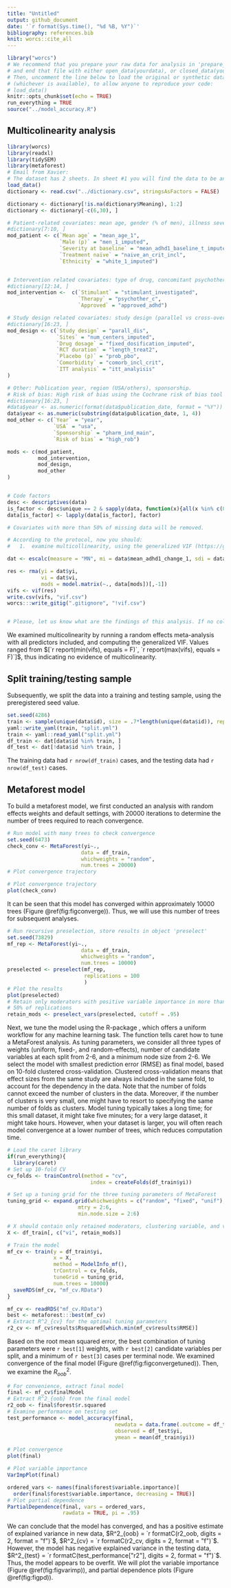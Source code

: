 ---
title: "Untitled"
output: github_document
date: '`r format(Sys.time(), "%d %B, %Y")`'
bibliography: references.bib
knit: worcs::cite_all
---
<script src="//yihui.org/js/math-code.js"></script>
<!-- Just one possible MathJax CDN below. You may use others. -->
<script async
  src="//mathjax.rstudio.com/latest/MathJax.js?config=TeX-MML-AM_CHTML">
</script>

```{r setup, include=FALSE}
library("worcs")
# We recommend that you prepare your raw data for analysis in 'prepare_data.R',
# and end that file with either open_data(yourdata), or closed_data(yourdata).
# Then, uncomment the line below to load the original or synthetic data
# (whichever is available), to allow anyone to reproduce your code:
# load_data()
knitr::opts_chunk$set(echo = TRUE)
run_everything = TRUE
source("../model_accuracy.R")
```

## Multicolinearity analysis

```{r, message = FALSE}
library(worcs)
library(readxl)
library(tidySEM)
library(metaforest)
# Email from Xavier:
# The dataset has 2 sheets. In sheet #1 you will find the data to be analysed and in sheet #2 the description of the study variables.
load_data()
dictionary <- read.csv("../dictionary.csv", stringsAsFactors = FALSE)

dictionary <- dictionary[!is.na(dictionary$Meaning), 1:2]
dictionary <- dictionary[-c(6,30), ]

# Patient-related covariates: mean age, gender (% of men), illness severity at baseline, previous treatment (treatment naïve), ethnicity (% Caucasian).
#dictionary[7:10, ]
mod_patient <- c(`Mean age` = "mean_age_1",
                 `Male (p)` = "men_1_imputed",
                 `Severity at baseline` = "mean_adhd1_baseline_t_imputed",
                 `Treatment naïve` = "naive_an_crit_incl",
                 `Ethnicity` = "white_1_imputed")


# Intervention related covariates: type of drug, concomitant psychotherapy, legal status of the drug (approved vs non approved (= investigational); approved for ADHD vs non-approved for ADHD)
#dictionary[12:14, ]
mod_intervention <-  c(`Stimulant` = "stimulant_investigated",
                       `Therapy` = "psychother_c",
                       `Approved` = "approved_adhd")

# Study design related covariates: study design (parallel vs cross-over), number of sites (or number of patients per study site or sample size), drug dosage (fixed versus variable), RCT duration, number of study arms, comorbidity as an inclusion criterion, proportion of patients assigned to placebo/probability of receiving placebo, duration of wash-out, % dropouts in the placebo arm, type of analysis (ITT: Yes/No).
#dictionary[16:23, ]
mod_design <- c(`Study design` = "parall_dis",
                `Sites` = "num_centers_imputed",
                `Drug dosage` = "fixed_dosification_imputed",
                `RCT duration` = "length_treat2",
                `Placebo (p)` = "prob_pbo",
                `Comorbidity` = "comorb_incl_crit",
                `ITT analysis` = "itt_analyisis"
)

# Other: Publication year, region (USA/others), sponsorship.
# Risk of bias: High risk of bias using the Cochrane risk of bias tool (Yes/No).
#dictionary[16:23, ]
#data$year <- as.numeric(format(data$publication_date, format = "%Y"))
data$year <- as.numeric(substring(data$publication_date, 1, 4))
mod_other <- c(`Year` = "year",
               `USA` = "usa",
               `Sponsorship` = "pharm_ind_main",
               `Risk of bias` = "high_rob")

mods <- c(mod_patient,
          mod_intervention,
          mod_design,
          mod_other
)


# Code factors
desc <- descriptives(data)
is_factor <- desc$unique == 2 & sapply(data, function(x){all(x %in% c(0,1))})
data[is_factor] <- lapply(data[is_factor], factor)

# Covariates with more than 50% of missing data will be removed.

# According to the protocol, now you should:
#   1.	examine multicollinearity, using the generalized VIF (https://github.com/cjvanlissa/metafor/blob/master/R/vif.rma.r). 

dat <- escalc(measure = "MN", mi = data$mean_adhd1_change_1, sdi = data$sd_adhd1_change_1_imputed, ni = data$n_adhd1_change_1, data = data[mods])

res <- rma(yi = dat$yi,
           vi = dat$vi,
           mods = model.matrix(~., data[mods])[,-1])
vifs <- vif(res)
write.csv(vifs, "vif.csv")
worcs:::write_gitig(".gitignore", "!vif.csv")


# Please, let us know what are the findings of this analysis. If no collinearity is found, the next steps will be splitting the sample in two and carrygin out the metaregression/metaforest analyses using the training data set.
```

We examined multicolinearity by running a random effects meta-analysis with all predictors included, and computing the generalized VIF. Values ranged from $[`r report(min(vifs), equals = F)`, `r report(max(vifs), equals = F)`]$, thus indicating no evidence of multicolinearity.

## Split training/testing sample

Subsequently, we split the data into a training and testing sample, using the preregistered seed value.

```{r}
set.seed(4286)
train <- sample(unique(data$id), size = .7*length(unique(data$id)), replace = FALSE)
yaml::write_yaml(train, "split.yml")
train <- yaml::read_yaml("split.yml")
df_train <- dat[data$id %in% train, ]
df_test <- dat[!data$id %in% train, ]
```

The training data had `r nrow(df_train)` cases, and the testing data had `r nrow(df_test)` cases.

## Metaforest model

To build a metaforest model, we first conducted an analysis with random effects weights and default settings, with 20000 iterations to determine the number of trees required to reach convergence.

```{r}
# Run model with many trees to check convergence
set.seed(6473)
check_conv <- MetaForest(yi~.,
                        data = df_train,
                        whichweights = "random",
                        num.trees = 20000)
# Plot convergence trajectory
```

```{r figconverge, echo=FALSE, fig.cap="Convergence plot"}
# Plot convergence trajectory
plot(check_conv)
```

It can be seen that this model has converged within approximately 10000 trees (Figure \@ref(fig:figconverge)). Thus, we will use this number of trees for subsequent analyses.

```{r, echo = FALSE}
# Run recursive preselection, store results in object 'preselect'
set.seed(73829)
mf_rep <- MetaForest(yi~.,
                        data = df_train,
                        whichweights = "random",
                        num.trees = 10000)
preselected <- preselect(mf_rep,
                         replications = 100
                         )
# Plot the results
plot(preselected)
# Retain only moderators with positive variable importance in more than
# 50% of replications
retain_mods <- preselect_vars(preselected, cutoff = .95)

```


Next, we tune the model using the R-package \texttt{caret}, which offers a uniform workflow for any machine learning task. The function \texttt{ModelInfo_mf} tells caret how to tune a MetaForest analysis. As tuning parameters, we consider all three types of weights (uniform, fixed-, and random-effects), number of candidate variables at each split from 2-6, and a minimum node size from 2-6. We select the model with smallest prediction error (RMSE) as final model, based on 10-fold clustered cross-validation. Clustered cross-validation means that effect sizes from the same study are always included in the same fold, to account for the dependency in the data. Note that the number of folds cannot exceed the number of clusters in the data. Moreover, if the number of clusters is very small, one might have to resort to specifying the same number of folds as clusters. Model tuning typically takes a long time; for this small dataset, it might take five minutes; for a very large dataset, it might take hours. However, when your dataset is larger, you will often reach model convergence at a lower number of trees, which reduces computation time.

```{r}
# Load the caret library
if(run_everything){
  library(caret)
# Set up 10-fold CV
cv_folds <- trainControl(method = "cv", 
                           index = createFolds(df_train$yi))

# Set up a tuning grid for the three tuning parameters of MetaForest
tuning_grid <- expand.grid(whichweights = c("random", "fixed", "unif"),
                       mtry = 2:6,
                       min.node.size = 2:6)

# X should contain only retained moderators, clustering variable, and vi
X <- df_train[, c("vi", retain_mods)]

# Train the model
mf_cv <- train(y = df_train$yi,
               x = X,
               method = ModelInfo_mf(), 
               trControl = cv_folds,
               tuneGrid = tuning_grid,
               num.trees = 10000)
  saveRDS(mf_cv, "mf_cv.RData")
}

mf_cv <- readRDS("mf_cv.RData")
best <- metaforest:::best(mf_cv)
# Extract R^2_{cv} for the optimal tuning parameters
r2_cv <- mf_cv$results$Rsquared[which.min(mf_cv$results$RMSE)]

```

Based on the root mean squared error, the best combination of tuning parameters were `r best[1]` weights, with `r best[2]` candidate variables per split, and a minimum of `r best[3]` cases per terminal node. We examined convergence of the final model (Figure \@ref(fig:figconvergetuned)). Then, we examine the $R^2_{oob}$.


```{r}
# For convenience, extract final model
final <- mf_cv$finalModel
# Extract R^2_{oob} from the final model
r2_oob <- final$forest$r.squared
# Examine performance on testing set
test_performance <- model_accuracy(final, 
                                   newdata = data.frame(.outcome = df_test$yi, df_test[mods]),
                                   observed = df_test$yi,
                                   ymean = mean(df_train$yi))
```


```{r figconvergetuned, echo=FALSE, fig.cap="Convergence plot for final model"}
# Plot convergence
plot(final)
```

```{r figvarimp, fig.cap="Variable importance plot"}
# Plot variable importance
VarImpPlot(final)
```

```{r figpd, fig.cap="Marginal relationship of moderators with effect size"}
ordered_vars <- names(final$forest$variable.importance)[
  order(final$forest$variable.importance, decreasing = TRUE)]
# Plot partial dependence
PartialDependence(final, vars = ordered_vars,
                  rawdata = TRUE, pi = .95)
```

We can conclude that the model has converged, and has a positive estimate of explained variance in new data, $R^2_{oob} = `r formatC(r2_oob, digits = 2, format = "f")`$, $R^2_{cv} = `r formatC(r2_cv, digits = 2, format = "f")`$. However, the model has negative explained variance in the testing data, $R^2_{test} = `r formatC(test_performance["r2"], digits = 2, format = "f")`$. Thus, the model appears to be overfit. We will plot the variable importance (Figure \@ref(fig:figvarimp)), and partial dependence plots (Figure \@ref(fig:figpd)).
